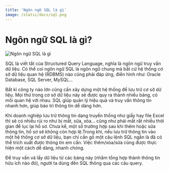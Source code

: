 ```yaml
---
title: 'Ngôn ngữ SQL là gì'
image: /static/docs/sql.png
---
```


# Ngôn ngữ SQL là gì?

![Ngôn ngữ SQL là gì](/static/docs/sql.png)

SQL là viết tắt của Structured Query Language, nghĩa là ngôn ngữ truy vấn dữ liệu. Có thể coi ngôn ngữ SQL là ngôn ngữ chung mà bất cứ hệ thống cơ sở dữ liệu quan hệ (RDBMS) nào cũng phải đáp ứng, điển hình như: Oracle Database, SQL Server, MySQL…

Bất kì công ty nào lớn cũng cần xây dựng một hệ thống để lưu trữ cơ sở dữ liệu. Mọi thứ trong cơ sở dữ liệu này sẽ được quy ra thành nhiều bảng, có mối quan hệ với nhau. SQL giúp quản lý hiệu quả và truy vấn thông tin nhanh hơn, giúp bảo trì thông tin dễ dàng hơn.

Khi doanh nghiệp lưu trữ thông tin dạng truyền thống như giấy hay file Excel thì sẽ có nhiều rủi ro như bị mất, sửa, xóa… cũng như phải mất rất nhiều thời gian để lục lại hồ sơ. Chưa kể, một số trường hợp sau khi thêm hoặc sửa thông tin, hồ sơ sẽ không còn hợp lệ.Trong khi, nếu lưu trữ thông tin vào một hệ thống cơ sở dữ liệu, bạn chỉ cần gõ một câu lệnh SQL ngắn là đã có thể trích xuất được thông tin em cần. Việc thêm/xóa/sửa cũng được thực hiện một cách dễ dàng, nhanh chóng.

Để truy vấn và lấy dữ liệu từ các bảng này (nhằm tổng hợp thành thông tin hữu ích nào đó), người ta dùng đến SQL thông qua các câu query.

